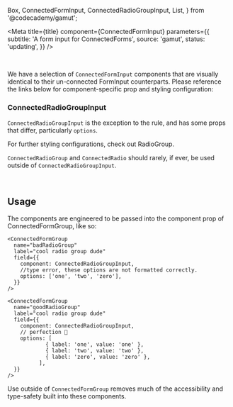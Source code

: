   Box,
  ConnectedFormInput,
  ConnectedRadioGroupInput,
  List,
} from '@codecademy/gamut';


<Meta
  title={title}
  component={ConnectedFormInput}
  parameters={{
    subtitle: 'A form input for ConnectedForms',
    source: 'gamut',
    status: 'updating',
  }}
/>

<br />

We have a selection of `ConnectedFormInput` components that are visually identical to their un-connected <LinkTo kind='Atoms/FormInputs'>FormInput</LinkTo> counterparts. Please reference the links below for component-specific prop and styling configuration:

<Box mx={36} mt={16} mb={42}>
  <List variant="table">
    <ListRowRenderer
      inputs={[
        { name: 'ConnectedInput', counterpart: 'Input' },
        { name: 'ConnectedSelect', counterpart: 'Select' },
        { name: 'ConnectedCheckbox', counterpart: 'Checkbox' },
        { name: 'ConnectedTextArea', counterpart: 'TextArea' },
      ]}
    />
  </List>
</Box>

### ConnectedRadioGroupInput

`ConnectedRadioGroupInput` is the exception to the rule, and has some props that differ, particularly `options`.

<PropsTable of={ConnectedRadioGroupInput} />

For further styling configurations, check out <LinkTo kind="Atoms/FormInputs/RadioGroup">RadioGroup</LinkTo>.

`ConnectedRadioGroup` and `ConnectedRadio` should rarely, if ever, be used outside of `ConnectedRadioGroupInput`.

<br />

## Usage

The components are engineered to be passed into the component prop of <LinkTo kind="Organisms/ConnectedForm/ConnectedFormGroup">ConnectedFormGroup</LinkTo>, like so:

```tsx
<ConnectedFormGroup
  name="badRadioGroup"
  label="cool radio group dude"
  field={{
    component: ConnectedRadioGroupInput,
    //type error, these options are not formatted correctly.
    options: ['one', 'two', 'zero'],
  }}
/>

<ConnectedFormGroup
  name="goodRadioGroup"
  label="cool radio group dude"
  field={{
    component: ConnectedRadioGroupInput,
    // perfection 🙌
    options: [
            { label: 'one', value: 'one' },
            { label: 'two', value: 'two' },
            { label: 'zero', value: 'zero' },
          ],
  }}
/>
```

Use outside of `ConnectedFormGroup` removes much of the accessibility and type-safety built into these components.
